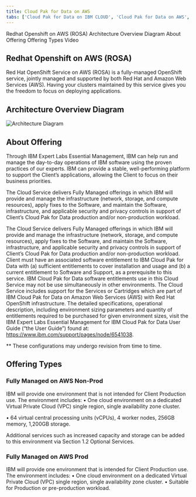 ```yaml
---
title: Cloud Pak for Data on AWS
tabs: ['Cloud Pak for Data on IBM CLOUD', 'Cloud Pak for Data on AWS','Cloud Pak for Data on AZURE']
---
```

<AnchorLinks>
  <AnchorLink> Redhat Openshift on AWS (ROSA) </AnchorLink>
  <AnchorLink> Architecture Overview Diagram </AnchorLink>
  <AnchorLink> About Offering </AnchorLink>
  <AnchorLink> Offering Types</AnchorLink>
  <AnchorLink>Video</AnchorLink>
</AnchorLinks>


## Redhat Openshift on AWS (ROSA)
Red Hat OpenShift Service on AWS (ROSA) is a fully-managed OpenShift service, jointly managed and supported by both Red Hat and Amazon Web Services (AWS). Having your clusters maintained by this service gives you the freedom to focus on deploying applications.

## Architecture Overview Diagram
![Architecture Diagram](cp4d-aws-arch.png)

## About Offering
Through IBM Expert Labs Essential Management, IBM can help run and manage the day-to-day operations of IBM software using the proven practices of our experts. IBM can provide a stable, well-performing platform to support the Client’s applications, allowing the Client to focus on their business priorities.

The Cloud Service delivers Fully Managed offerings in which IBM will provide and manage the infrastructure (network, storage, and compute resources), apply fixes to the Software, and maintain the Software, infrastructure, and applicable security and privacy controls in support of Client’s Cloud Pak for Data production and/or non-production workload.

The Cloud Service delivers Fully Managed offerings in which IBM will provide and manage the infrastructure (network, storage, and compute resources), apply fixes to the Software, and maintain the Software, infrastructure, and applicable security and privacy controls in support of Client’s Cloud Pak for Data production and/or non-production workload.
Client must have an associated software entitlement to IBM Cloud Pak for Data with
(a) sufficient entitlements to cover installation and usage
   and
(b) a current entitlement to Software and Support, as a prerequisite to this service.
IBM Cloud Pak for Data software entitlements use in this Cloud Service may not be use simultaneously in other environments.
The Cloud Service includes support for the Services or Cartridges which are part of IBM Cloud Pak for Data on Amazon Web Services (AWS) with Red Hat OpenShift infrastructure.
The detailed specifications, operational description, including environment sizing parameters and quantity of entitlements required to be purchased for given environment sizes, visit the IBM Expert Labs Essential Management for IBM Cloud Pak for Data User Guide (“the User Guide”) found at: https://www.ibm.com/support/pages/node/6541038.

** These configurations may undergo revision from time to time.

## Offering Types
### Fully Managed on AWS Non-Prod
IBM will provide one environment that is not intended for Client Production use.
The environment includes:
• One cloud environment on a dedicated Virtual Private Cloud (VPC) single region, single availability zone cluster.

•	64 virtual central processing units (vCPUs), 4 worker nodes, 256GB memory, 1,200GB storage.

Additional services such as increased capacity and storage can be added to this environment via Section 1.2 Optional Services.

### Fully Managed on AWS Prod
IBM will provide one environment that is intended for Client Production use. The environment includes:
•	One cloud environment on a dedicated Virtual Private Cloud (VPC) single region, single availability zone cluster.
•	Suitable for Production or pre-production workload.
